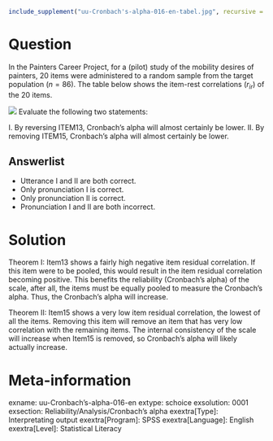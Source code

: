 ```r
include_supplement("uu-Cronbach's-alpha-016-en-tabel.jpg", recursive = TRUE)
```

Question
========
  
In the Painters Career Project, for a (pilot) study of the mobility desires of painters, 20 items were administered to a random sample from the target population ($n = 86$). The table below shows the item-rest correlations ($r_{ir}$) of the 20 items.


![](uu-Cronbach's-alpha-016-en-tabel.jpg)
Evaluate the following two statements:

I. By reversing ITEM13, Cronbach's alpha will almost certainly be lower. 
II. By removing ITEM15, Cronbach's alpha will almost certainly be lower.


Answerlist
----------
* Utterance I and II are both correct.
* Only pronunciation I is correct.
* Only pronunciation II is correct.
* Pronunciation I and II are both incorrect.


Solution
========


Theorem I: Item13 shows a fairly high negative item residual correlation. If this item were to be pooled, this would result in the item residual correlation becoming positive. This benefits the reliability (Cronbach's alpha) of the scale, after all, the items must be equally pooled to measure the Cronbach's alpha. Thus, the Cronbach's alpha will increase.

Theorem II: Item15 shows a very low item residual correlation, the lowest of all the items. Removing this item will remove an item that has very low correlation with the remaining items. The internal consistency of the scale will increase when Item15 is removed, so Cronbach's alpha will likely actually increase.

Meta-information
================
exname: uu-Cronbach's-alpha-016-en
extype: schoice
exsolution: 0001
exsection: Reliability/Analysis/Cronbach's alpha
exextra[Type]: Interpretating output
exextra[Program]: SPSS
exextra[Language]: English
exextra[Level]: Statistical Literacy
